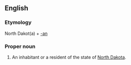 ==English==

===Etymology===
North Dakot(a) + [[-an]]

===Proper noun===
{{en-proper noun|sg=[[North]] [[Dakotan|North Dakotans}}

# An inhabitant or a resident of the state of [[North Dakota]].